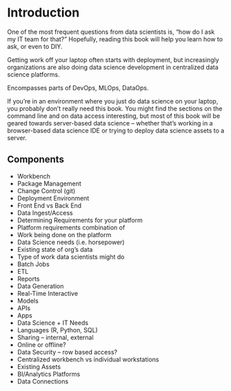 \mainmatter

# Introduction

One of the most frequent questions from data scientists is, "how do I ask my IT team for that?" Hopefully, reading this book will help you learn how to ask, or even to DIY.

Getting work off your laptop often starts with deployment, but increasingly organizations are also doing data science development in centralized data science platforms.

Encompasses parts of DevOps, MLOps, DataOps.

If you're in an environment where you just do data science on your laptop, you probably don't really need this book. You might find the sections on the command line and on data access interesting, but most of this book will be geared towards server-based data science – whether that's working in a browser-based data science IDE or trying to deploy data science assets to a server. 

## Components

* Workbench
* Package Management
* Change Control (git)
* Deployment Environment
* Front End vs Back End
* Data Ingest/Access
* Determining Requirements for your platform
* Platform requirements combination of
* Work being done on the platform
* Data Science needs (i.e. horsepower)
* Existing state of org’s data
* Type of work data scientists might do
* Batch Jobs
* ETL
* Reports
* Data Generation
* Real-Time Interactive 
* Models
* APIs
* Apps
* Data Science + IT Needs
* Languages (R, Python, SQL)
* Sharing -- internal, external
* Online or offline?
* Data Security -- row based access?
* Centralized workbench vs individual workstations
* Existing Assets
* BI/Analytics Platforms
* Data Connections

